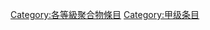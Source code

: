 {{catmore1|[[Wikipedia:聚合物专题|Wikipedia:聚合物专题]]}}
{{Articles by Quality|topic=聚合物|project=聚合物|format=TOC}}
{{emptycat}}

[[Category:各等級聚合物條目|Category:各等級聚合物條目]]
[[Category:甲级条目|Category:甲级条目]]